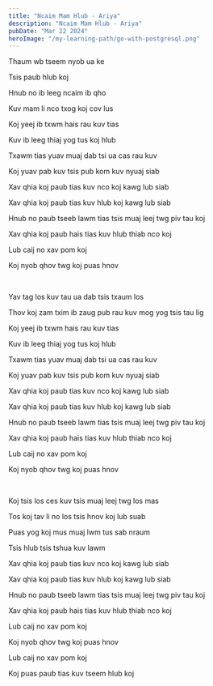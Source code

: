 ```yaml
---
title: "Ncaim Mam Hlub - Ariya"
description: "Ncaim Mam Hlub - Ariya"
pubDate: "Mar 22 2024"
heroImage: "/my-learning-path/go-with-postgresql.png"
---
```


Thaum wb tseem nyob ua ke

Tsis paub hlub koj

Hnub no ib leeg ncaim ib qho

Kuv mam li nco txog koj cov lus

Koj yeej ib txwm hais rau kuv tias

Kuv ib leeg thiaj yog tus koj hlub

Txawm tias yuav muaj dab tsi ua cas rau kuv

Koj yuav pab kuv tsis pub kom kuv nyuaj siab

Xav qhia koj paub tias kuv nco koj kawg lub siab

Xav qhia koj paub tias kuv hlub koj kawg lub siab

Hnub no paub tseeb lawm tias tsis muaj leej twg piv tau koj

Xav qhia koj paub hais tias kuv hlub thiab nco koj

Lub caij no xav pom koj

Koj nyob qhov twg koj puas hnov

<br />

Yav tag los kuv tau ua dab tsis txaum los

Thov koj zam txim ib zaug pub rau kuv mog yog tsis tau lig

Koj yeej ib txwm hais rau kuv tias

Kuv ib leeg thiaj yog tus koj hlub

Txawm tias yuav muaj dab tsi ua cas rau kuv

Koj yuav pab kuv tsis pub kom kuv nyuaj siab

Xav qhia koj paub tias kuv nco koj kawg lub siab

Xav qhia koj paub tias kuv hlub koj kawg lub siab

Hnub no paub tseeb lawm tias tsis muaj leej twg piv tau koj

Xav qhia koj paub hais tias kuv hlub thiab nco koj

Lub caij no xav pom koj

Koj nyob qhov twg koj puas hnov

<br />

Koj tsis los ces kuv tsis muaj leej twg los mas

Tos koj tav li no los tsis hnov koj lub suab

Puas yog koj mus muaj lwm tus sab nraum

Tsis hlub tsis tshua kuv lawm

Xav qhia koj paub tias kuv nco koj kawg lub siab

Xav qhia koj paub tias kuv hlub koj kawg lub siab

Hnub no paub tseeb lawm tias tsis muaj leej twg piv tau koj

Xav qhia koj paub hais tias kuv hlub thiab nco koj

Lub caij no xav pom koj

Koj nyob qhov twg koj puas hnov

Lub caij no xav pom koj

Koj puas paub tias kuv tseem hlub koj
